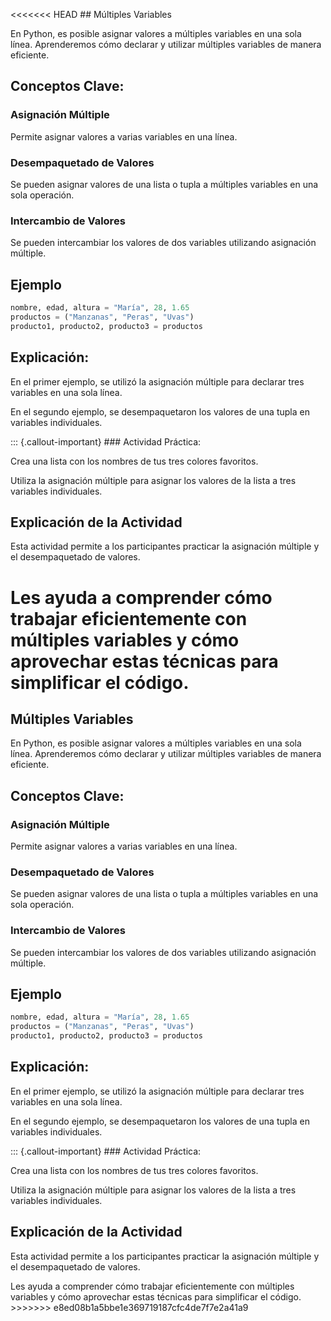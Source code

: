 <<<<<<< HEAD
## Múltiples Variables

En Python, es posible asignar valores a múltiples variables en una sola línea. Aprenderemos cómo declarar y utilizar múltiples variables de manera eficiente.

## Conceptos Clave:

### Asignación Múltiple

Permite asignar valores a varias variables en una línea.

### Desempaquetado de Valores

Se pueden asignar valores de una lista o tupla a múltiples variables en una sola operación.

### Intercambio de Valores

Se pueden intercambiar los valores de dos variables utilizando asignación múltiple.

## Ejemplo

```python
nombre, edad, altura = "María", 28, 1.65
productos = ("Manzanas", "Peras", "Uvas")
producto1, producto2, producto3 = productos
```
## Explicación:

En el primer ejemplo, se utilizó la asignación múltiple para declarar tres variables en una sola línea.

En el segundo ejemplo, se desempaquetaron los valores de una tupla en variables individuales.

::: {.callout-important}
### Actividad Práctica:

Crea una lista con los nombres de tus tres colores favoritos.

Utiliza la asignación múltiple para asignar los valores de la lista a tres variables individuales.

## Explicación de la Actividad

Esta actividad permite a los participantes practicar la asignación múltiple y el desempaquetado de valores. 

Les ayuda a comprender cómo trabajar eficientemente con múltiples variables y cómo aprovechar estas técnicas para simplificar el código.
=======
## Múltiples Variables

En Python, es posible asignar valores a múltiples variables en una sola línea. Aprenderemos cómo declarar y utilizar múltiples variables de manera eficiente.

## Conceptos Clave:

### Asignación Múltiple

Permite asignar valores a varias variables en una línea.

### Desempaquetado de Valores

Se pueden asignar valores de una lista o tupla a múltiples variables en una sola operación.

### Intercambio de Valores

Se pueden intercambiar los valores de dos variables utilizando asignación múltiple.

## Ejemplo

```python
nombre, edad, altura = "María", 28, 1.65
productos = ("Manzanas", "Peras", "Uvas")
producto1, producto2, producto3 = productos
```
## Explicación:

En el primer ejemplo, se utilizó la asignación múltiple para declarar tres variables en una sola línea.

En el segundo ejemplo, se desempaquetaron los valores de una tupla en variables individuales.

::: {.callout-important}
### Actividad Práctica:

Crea una lista con los nombres de tus tres colores favoritos.

Utiliza la asignación múltiple para asignar los valores de la lista a tres variables individuales.

## Explicación de la Actividad

Esta actividad permite a los participantes practicar la asignación múltiple y el desempaquetado de valores. 

Les ayuda a comprender cómo trabajar eficientemente con múltiples variables y cómo aprovechar estas técnicas para simplificar el código.
>>>>>>> e8ed08b1a5bbe1e369719187cfc4de7f7e2a41a9
